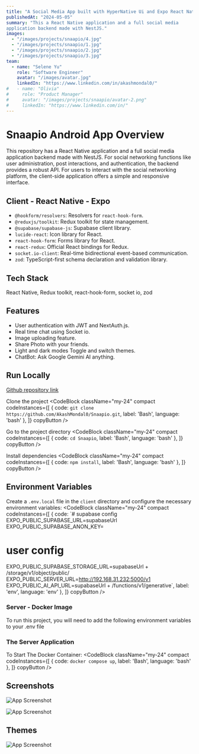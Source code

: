 ```yaml
---
title: "A Social Media App built with HyperNative Ui and Expo React Native."
publishedAt: "2024-05-05"
summary: "This a React Native application and a full social media
application backend made with NestJS."
images:
  - "/images/projects/snaapio/4.jpg"
  - "/images/projects/snaapio/1.jpg"
  - "/images/projects/snaapio/2.jpg"
  - "/images/projects/snaapio/3.jpg"
team:
  - name: "Selene Yu"
    role: "Software Engineer"
    avatar: "/images/avatar.jpg"
    linkedIn: "https://www.linkedin.com/in/akashmondal0/"
#   - name: "Olivia"
#     role: "Product Manager"
#     avatar: "/images/projects/snaapio/avatar-2.png"
#     linkedIn: "https://www.linkedin.com/in/"
---
```


# Snaapio Android App Overview

This repository has a React Native application and a full social media
application backend made with NestJS. For social networking functions like user
administration, post interactions, and authentication, the backend provides a
robust API. For users to interact with the social networking platform, the
client-side application offers a simple and responsive interface.

## Client - React Native - Expo

- `@hookform/resolvers`: Resolvers for `react-hook-form`.
- `@reduxjs/toolkit`: Redux toolkit for state management.
- `@supabase/supabase-js`: Supabase client library.
- `lucide-react`: Icon library for React.
- `react-hook-form`: Forms library for React.
- `react-redux`: Official React bindings for Redux.
- `socket.io-client`: Real-time bidirectional event-based communication.
- `zod`: TypeScript-first schema declaration and validation library.

## Tech Stack

React Native, Redux toolkit, react-hook-form, socket io, zod

## Features

- User authentication with JWT and NextAuth.js.
- Real time chat using Socket io.
- Image uploading feature.
- Share Photo with your friends.
- Light and dark modes Toggle and switch themes.
- ChatBot: Ask Google Gemini AI anything.

## Run Locally
[Github repository link](https://github.com/AkashMondal0/Snaapio.git)

Clone the project
<CodeBlock className="my-24"
    compact
    codeInstances={[
        {
            code: `git clone https://github.com/AkashMondal0/Snaapio.git`,
            label: 'Bash',
            language: 'bash'
        },
    ]}
    copyButton
/>

Go to the project directory
<CodeBlock className="my-24"
    compact
    codeInstances={[
        {
            code: `cd Snaapio`,
            label: 'Bash',
            language: 'bash'
        },
    ]}
    copyButton
/>

Install dependencies
<CodeBlock className="my-24"
    compact
    codeInstances={[
        {
            code: `npm install`,
            label: 'Bash',
            language: 'bash'
        },
    ]}
    copyButton
/>

## Environment Variables

Create a `.env.local` file in the `client` directory and configure the necessary
environment variables:
<CodeBlock className="my-24"
    compact
    codeInstances={[
        {
            code: `# supabase config
EXPO_PUBLIC_SUPABASE_URL=supabaseUrl
EXPO_PUBLIC_SUPABASE_ANON_KEY=
# user config
EXPO_PUBLIC_SUPABASE_STORAGE_URL=supabaseUrl + /storage/v1/object/public/
EXPO_PUBLIC_SERVER_URL=http://192.168.31.232:5000/v1
EXPO_PUBLIC_AI_API_URL=supabaseUrl + /functions/v1/generative`,
            label: 'env',
            language: 'env'
        },
    ]}
    copyButton
/>

### Server - Docker Image

To run this project, you will need to add the following environment variables to
your .env file

### The Server Application

To Start The Docker Container:
<CodeBlock className="my-24"
    compact
    codeInstances={[
        {
            code: `docker compose up`,
            label: 'Bash',
            language: 'bash'
        },
    ]}
    copyButton
/>
## Screenshots

![App Screenshot](/images/projects/snaapio/2.jpg)

![App Screenshot](/images/projects/snaapio/1.jpg)

## Themes

![App Screenshot](/images/projects/snaapio/3.jpg)
